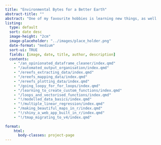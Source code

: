```yaml
---
title: "Environmental Bytes for a Better Earth"
abstract-title: ""
abstract: "One of my favourite hobbies is learning new things, as well as helping others to do the same. On this page you will find blogs documenting the wide range of skills I have learnt as an Environmental Data Analyst, with everything from low level R coding concepts, all the way to fully fledged environmental data analysis pipelines, interactive dashboards built in Shiny and Tableau, and examples of SQL and database management. I try to post regularly, so come back often to see what's new!"
listing:
  type: default
  sort: date desc
  image-height: "2cm"
  image-placeholder: "../images/place_holder.png"
  date-format: "medium"
  sort-ui: TRUE
  fields: [image, date, title, author, description]
  contents: 
    - "/an_opinionated_dataframe_cleaner/index.qmd"
    - "/automated_output_organisation/index.qmd"
    - "/ereefs_extracting_data/index.qmd"
    - "/ereefs_mapping_data/index.qmd"
    - "/ereefs_plotting_data/index.qmd"
    - "/going_loopy_for_for_loops/index.qmd"
    - "/learning_to_create_custom_functions/index.qmd"
    - "/loops_and_vectorised_functions/index.qmd"
    - "!/modelled_data_basics/index.qmd"
    - "!/multiple_linear_regression/index.qmd"
    - "/making_beautiful_maps_in_r/index.qmd"
    - "!/shiny_a_web_app_built_in_r/index.qmd"
    - "!/tmap_migrating_to_v4/index.qmd"
    
format:
    html:
      body-classes: project-page
---
```


::: {.column-screen}
```{=html}
<html lang="en">
<head>
  <meta charset="UTF-8">
  <meta http-equiv="X-UA-Compatible content="IE=edge">
  <meta name="viewport" content = "width=device-width, initial-scale=1.0">
  <title>Document</title>
</head>

  <div class="project-background"></div>

```

:::

